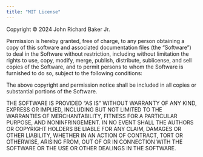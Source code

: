 ```yaml
---
title: "MIT License"
---
```

Copyright © 2024 John Richard Baker Jr.

Permission is hereby granted, free of charge, to any person obtaining a copy of this software and associated documentation files (the “Software”) to deal in the Software without restriction, including without limitation the rights to use, copy, modify, merge, publish, distribute, sublicense, and sell copies of the Software, and to permit persons to whom the Software is furnished to do so, subject to the following conditions:

The above copyright and permission notice shall be included in all copies or substantial portions of the Software.

THE SOFTWARE IS PROVIDED “AS IS” WITHOUT WARRANTY OF ANY KIND, EXPRESS OR IMPLIED, INCLUDING BUT NOT LIMITED TO THE WARRANTIES OF MERCHANTABILITY, FITNESS FOR A PARTICULAR PURPOSE, AND NONINFRINGEMENT. IN NO EVENT SHALL THE AUTHORS OR COPYRIGHT HOLDERS BE LIABLE FOR ANY CLAIM, DAMAGES OR OTHER LIABILITY, WHETHER IN AN ACTION OF CONTRACT, TORT OR OTHERWISE, ARISING FROM, OUT OF OR IN CONNECTION WITH THE SOFTWARE OR THE USE OR OTHER DEALINGS IN THE SOFTWARE.
